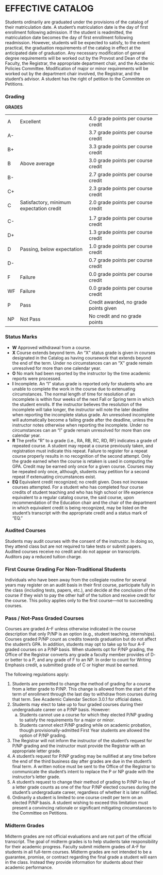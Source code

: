 # EFFECTIVE CATALOG

Students ordinarily are graduated under the provisions of the catalog of their matriculation date. A student’s matriculation date is the day of first enrollment following admission. If the student is readmitted, the matriculation date becomes the day of first enrollment following readmission. However, students will be expected to satisfy, to the extent practical, the graduation requirements of the catalog in effect at the anticipated date of graduation. Any necessary modification of general degree requirements will be worked out by the Provost and Dean of the Faculty, the Registrar, the appropriate department chair, and the Academic Policies Committee. Modification of major or minor requirements will be worked out by the department chair involved, the Registrar, and the student’s advisor. A student has the right of petition to the Committee on Petitions.

### Grading {#sec-grading}

**GRADES**

|    |                                   |                                    |
|----|-----------------------------------|------------------------------------|
| A  | Excellent                         | 4.0 grade points per course credit |
| A- |                                   | 3.7 grade points per course credit |
| B+ |                                   | 3.3 grade points per course credit |
| B  | Above average                     | 3.0 grade points per course credit |
| B- |                                   | 2.7 grade points per course credit |
| C+ |                                   | 2.3 grade points per course credit |
| C  | Satisfactory, minimum expectation credit | 2.0 grade points per course credit |
|    |                             |                                    |
| C- |                                   | 1.7 grade points per course credit |
| D+ |                                   | 1.3 grade points per course credit |
| D  | Passing, below expectation        | 1.0 grade points per course credit |
| D- |                                   | 0.7 grade points per course credit |
| F  | Failure                           | 0.0 grade points per course credit |
| WF | Failure                           | 0.0 grade points per course credit |
| P  | Pass                              | Credit awarded, no grade points given |
| NP | Not Pass                          | No credit and no grade points |

### Status Marks
 
- **W**	Approved withdrawal from a course. 
- **X**	Course extends beyond term.  An “X” status grade is given in courses designated in the Catalog as having coursework that extends beyond the end of the term.  Under no circumstances can an “X” grade remain unresolved for more than one calendar year.
- **O**	No mark had been reported by the instructor by the time academic reports were processed. 
- **I**	Incomplete. An “I” status grade is reported only for students who are unable to complete the work in the course due to extenuating circumstances.  The normal length of time for resolution of an incomplete is within four weeks of the next Fall or Spring term in which the student enrolls.  If the instructor believes the resolution of the incomplete will take longer, the instructor will note the later deadline when reporting the incomplete status grade.  An unresolved incomplete will automatically become a failing grade after the deadline, unless the instructor notes otherwise when reporting the incomplete.  Under no circumstances can an “I” grade remain unresolved for more than one calendar year.
- **R**	The prefix “R” to a grade (i.e., RA, RB, RC, RD, RF) indicates a grade of repeated course. A student may repeat a course previously taken, and registration must indicate this repeat. Failure to register for a repeat course properly results in no recognition of the second attempt. Only the grade earned when the course is retaken is used in computing the GPA. Credit may be earned only once for a given course. Courses may be repeated only once, although, students may petition for a second repeat if extenuating circumstances exist. 
- **EQ**	Equivalent credit recognized; no credit given. Does not increase courses attempted. For a student who has completed four course credits of student teaching and who has high school or life experience equivalent to a regular catalog course, the said course, upon recommendation of the Education chair and the chair of the department in which equivalent credit is being recognized, may be listed on the student’s transcript with the appropriate credit and a status mark of “EQ.” 


### Audited Courses 

Students may audit courses with the consent of the instructor. In doing so, they attend class but are not required to take tests or submit papers. Audited courses receive no credit and do not appear on transcripts. Auditors pay a reduced tuition charge. 

### First Course Grading For Non-Traditional Students 

Individuals who have been away from the collegiate routine for several years may register on an audit basis in their first course, participate fully in the class (including tests, papers, etc.), and decide at the conclusion of the course if they wish to pay the other half of the tuition and receive credit for the course. This policy applies only to the first course—not to succeeding courses. 

### Pass / Not-Pass Graded Courses 

Courses are graded A–F unless otherwise indicated in the course description that only P/NP is an option (e.g., student teaching, internships).  Courses graded P/NP count as credits towards graduation but do not affect the student’s GPA. In addition, students may opt to take up to four A–F graded courses on a P/NP basis.  When students opt for P/NP grading, the Office of the Registrar converts any grade a faculty member provides of D- or better to a P, and any grade of F to an NP. In order to count for Writing Emphasis credit, a submitted grade of C or higher must be earned.

The following regulations apply: 

1. Students are permitted to change the method of grading for a course from a letter grade to P/NP.  This change is allowed from the start of the term of enrollment through the last day to withdraw from courses during that term. See Academic Calendar Section 3.0.1 for official dates.
2. Students may elect to take up to four graded courses during their undergraduate career on a P/NP basis. However: 
    a. Students cannot use a course for which they elected P/NP grading to satisfy the requirements for a major or minor. 
    b. Students cannot elect P/NP grading while on academic probation, though provisionally-admitted First Year students are allowed the option of P/NP grading. 
3. The Registrar will not inform the instructor of the student’s request for P/NP grading and the instructor must provide the Registrar with an appropriate letter grade. 
4. A student’s request for P/NP grading may be nullified at any time before the end of the third business day after grades are due in the student’s final term.  A written notice must be sent to the Office of the Registrar to communicate the student’s intent to replace the P or NP grade with the instructor’s letter grade. 
5. A student’s request to change their method of grading to P/NP in lieu of a letter grade counts as one of the four P/NP elected courses during the student’s undergraduate career, regardless of whether it is later nullified. 
6. Ordinarily a student is limited to one course credit per term on an elected P/NP basis.  A student wishing to exceed this limitation must present a convincing rationale or significant mitigating circumstances to the Committee on Petitions. 

### Midterm Grades 

Midterm grades are not official evaluations and are not part of the official transcript. The goal of midterm grades is to help students take responsibility for their academic progress. Faculty submit midterm grades of A-F for students in all full-term courses. Midterm grades are not intended to be a guarantee, promise, or contract regarding the final grade a student will earn in the class. Instead they provide information for students about their academic performance.


